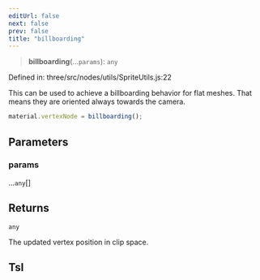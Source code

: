 ```yaml
---
editUrl: false
next: false
prev: false
title: "billboarding"
---
```


> **billboarding**(...`params`): `any`

Defined in: three/src/nodes/utils/SpriteUtils.js:22

This can be used to achieve a billboarding behavior for flat meshes. That means they are
oriented always towards the camera.

```js
material.vertexNode = billboarding();
```

## Parameters

### params

...`any`[]

## Returns

`any`

The updated vertex position in clip space.

## Tsl
